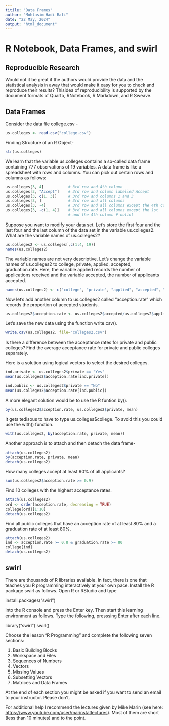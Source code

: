 ```yaml
---
titile: "Data Frames"
author: "Mohtasim Hadi Rafi"
date: "22 May, 2024"
output: "html_document"
---
```


# R Notebook, Data Frames, and swirl

## Reproducible Research

Would not it be great if the authors would provide the data and the statistical analysis in away that would make it easy for you to check and reproduce their results? Thisidea of reproducibility is supported by the document formats of Quarto, RNotebook, R Markdown, and R Sweave.

## Data Frames

Consider the data file college.csv -

```R
us.colleges <- read.csv("college.csv")
```

Finding Structure of an R Object-

```R
str(us.colleges)
```

We learn that the variable us.colleges contains a so-called data frame containing 777 observations of 19 variables. A data frame is like a spreadsheet with rows and columns. You can pick out certain rows and columns as follows:

```R
us.colleges[3, 4]	        # 3rd row and 4th column
us.colleges[3, "Accept"]	# 3rd row and column labelled Accept
us.colleges[3, c(1, 3)]	    # 3rd row and columns 1 and 3
us.colleges[3, ]	        # 3rd row and all columns
us.colleges[3, -4]	        # 3rd row and all columns except the 4th column
us.colleges[3, -c(1, 4)]	# 3rd row and all columns except the 1st
                            # and the 4th column # nolint
```

Suppose you want to modify your data set. Let's store the first four and the last four and the last column of the data set in the variable us.colleges2. What are the variable names of us.colleges2?

```R
us.colleges2 <- us.colleges[,c(1:4, 19)]
names(us.colleges2)
```

The variable names are not very descriptive. Let's change the variable names of us.colleges2 to college, private, applied, accepted, graduation.rate. Here, the variable applied records the number of applications received and the variable accepted, the number of applicants accepted.

```R
names(us.colleges2) <- c("college", "private", "applied", "accepted", "graduation.rate")
```

Now let's add another column to us.colleges2 called "acception.rate" which records the proportion of accepted students.

```R
us.colleges2$acception.rate <- us.colleges2$accepted/us.colleges2$applied
```

Let's save the new data using the function write.csv().

```R
write.csv(us.colleges2, file="colleges2.csv")
```

Is there a difference between the acceptance rates for private and public colleges? Find the average acceptance rate for private and public colleges separately.

Here is a solution using logical vectors to select the desired colleges.

```R
ind.private <- us.colleges2$private == "Yes"
mean(us.colleges2$acception.rate[ind.private])

ind.public <- us.colleges2$private == "No"
mean(us.colleges2$acception.rate[ind.public])
```

A more elegant solution would be to use the R funtion by().

```R
by(us.colleges2$acception.rate, us.colleges2$private, mean)
```

It gets tedisous to have to type us.colleges\$college. To avoid this you could use the with() function.

```R
with(us.colleges2, by(acception.rate, private, mean))
```

Another approach is to attach and then detach the data frame-

```R
attach(us.colleges2)
by(acception.rate, private, mean)
detach(us.colleges2)
```

How many colleges accept at least 90% of all applicants?

```R
sum(us.colleges2$acception.rate >= 0.9)
```

Find 10 colleges with the highest acceptance rates.

```R
attach(us.colleges2)
ord <- order(acception.rate, decreasing = TRUE)
college[ord][1:10]
detach(us.colleges2)
```

Find all public colleges that have an acception rate of at least 80% and a graduation rate of at least 80%.

```R
attach(us.colleges2)
ind <- acception.rate >= 0.8 & graduation.rate >= 80
college[ind]
detach(us.colleges2)
```

## swirl

There are thousands of R libraries available. In fact, there is one that teaches you R programming interactively at your own pace. Install the R package swirl as follows. Open R or RStudio and type

install.packages("swirl")

into the R console and press the Enter key. Then start this learning environment as follows. Type the following, presssing Enter after each line.

library("swirl")
swirl()

Choose the lesson "R Programming" and complete the following seven sections:

1.  Basic Building Blocks
2.  Workspace and Files
3.  Sequences of Numbers
4.  Vectors
5.  Missing Values
6.  Subsetting Vectors
7.  Matrices and Data Frames

At the end of each section you might be asked if you want to send an email to your instructor. Please don't.

For additional help I recommend the lectures given by Mike Marin (see here: <https://www.youtube.com/user/marinstatlectures>). Most of them are short (less than 10 minutes) and to the point.

